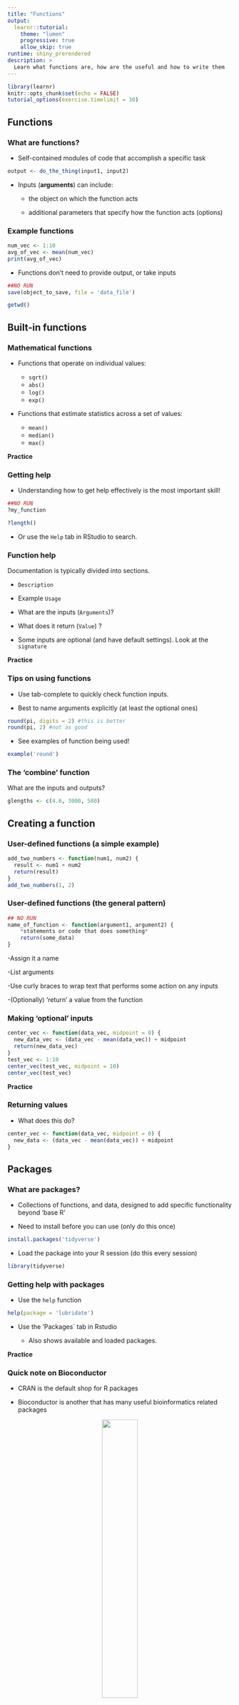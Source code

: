 ```yaml
---
title: "Functions"
output: 
  learnr::tutorial:
    theme: "lumen"
    progressive: true
    allow_skip: true
runtime: shiny_prerendered
description: >
  Learn what functions are, how are the useful and how to write them
---
```


```r
library(learnr)
knitr::opts_chunk$set(echo = FALSE)
tutorial_options(exercise.timelimit = 30)
```


## Functions

### What are functions?

- Self-contained modules of code that accomplish a specific task

```r
output <- do_the_thing(input1, input2)
```

- Inputs (**arguments**) can include:

  - the object on which the function acts
  
  - additional parameters that specify how the function acts (options)


### Example functions

```r
num_vec <- 1:10
avg_of_vec <- mean(num_vec)
print(avg_of_vec)
```

- Functions don't need to provide output, or take inputs

```r
##NO RUN
save(object_to_save, file = 'data_file')
```

```r
getwd()
```

## Built-in functions

### Mathematical functions

- Functions that operate on individual values:

  - `sqrt()`
  - `abs()`
  - `log()`
  - `exp()` 

- Functions that estimate statistics across a set of values:
  
  - `mean()`
  - `median()`
  - `max()`

**Practice**


### Getting help 

- Understanding how to get help effectively is the most important skill!

```r
##NO RUN
?my_function
```

```r
?length()
```

- Or use the `Help` tab in RStudio to search.


### Function help

Documentation is typically divided into sections.

- `Description`

- Example `Usage`

- What are the inputs (`Arguments`)?

- What does it return (`Value`) ?

- Some inputs are optional (and have default settings). Look at the `signature`

**Practice**




### Tips on using functions

- Use tab-complete to quickly check function inputs.

- Best to name arguments explicitly (at least the optional ones)

```r
round(pi, digits = 2) #this is better
round(pi, 2) #not as good
```


- See examples of function being used!

```r
example('round')
```

### The 'combine' function

What are the inputs and outputs?

```r
glengths <- c(4.6, 3000, 580)
```

## Creating a function

### User-defined functions (a simple example)

```r
add_two_numbers <- function(num1, num2) {
  result <- num1 + num2
  return(result)
}
add_two_numbers(1, 2)
```


### User-defined functions (the general pattern)

```r
## NO RUN
name_of_function <- function(argument1, argument2) {
    *statements or code that does something*
    return(some_data)
}
```

-Assign it a name

-List arguments

-Use curly braces to wrap text that performs some action on any inputs

-(Optionally) 'return' a value from the function



### Making 'optional' inputs

```r
center_vec <- function(data_vec, midpoint = 0) {
  new_data_vec <- (data_vec - mean(data_vec)) + midpoint
  return(new_data_vec)
}
test_vec <- 1:10
center_vec(test_vec, midpoint = 10)
center_vec(test_vec)
```

**Practice**


### Returning values

- What does this do? 

```r
center_vec <- function(data_vec, midpoint = 0) {
  new_data <- (data_vec - mean(data_vec)) + midpoint
}
```


## Packages

### What are packages?

- Collections of functions, and data, designed to add specific functionality beyond 'base R'

- Need to install before you can use (only do this once)

```r
install.packages('tidyverse')
```

- Load the package into your R session (do this every session)

```r
library(tidyverse)
```


### Getting help with packages

- Use the `help` function

```r
help(package = 'lubridate')
```

- Use the 'Packages` tab in Rstudio

  - Also shows available and loaded packages.
  
**Practice**


### Quick note on Bioconductor

- CRAN is the default shop for R packages

- Bioconductor is another that has many useful bioinformatics related packages

<center>
<img src="images/bioconductor_logo.png" width="40%">
</center>

```r
install.packages("BiocManager")
BiocManager::install("GenomicRanges")
```

- Once installed they're just like other packages

```r
library(GenomicRanges)
```


### Word of warning about function names

- Multiple packages can have the same names for different functions.

- Which one R thinks you're using in a given instance can be hard to know.

- Cause of **many** painful 'bugs'

- When in doubt it's best to specify which package the function comes from:

```r
library(lubridate)
library(here)
```

```r
?lubridate::here()
?here::here()
```


### Getting more help

- Pay attention to error messages and warning messages

- Using Google 

  - Search error messages verbatim (but remove stuff specific to your usage).
  
  - Add "r" "error"

- Stackoverflow


**More function practice**

### Key concepts recap

- `output <- do_a_thing(input_obj, param1 = my_val)`

```r
## NO RUN
do_a_thing <- function(input_obj, param1) {
  **STUFF**
  return(result)
}
```

- get ?help

- `install.packages()` and `library()` to install/use packages
